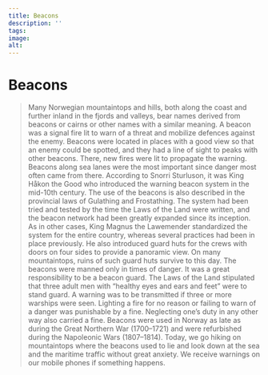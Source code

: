 ```yaml
---
title: Beacons
description: ''
tags:
image: 
alt: 
---
```



# Beacons

<Blockquote
    quote='“Guards are to light the beacon upon seeing three or more warships”'
    footer='Land defence section, chapter 4' />


<Container stil="initial side">
    Many Norwegian mountaintops and hills, both along the coast and further inland in the fjords and valleys, bear names derived from beacons or cairns or other names with a similar meaning. 
    A beacon was a signal fire lit to warn of a threat and mobilize defences against the enemy. 
    Beacons were located in places with a good view so that an enemy could be spotted, and they had a line of sight to peaks with other beacons. 
    There, new fires were lit to propagate the warning. 
    Beacons along sea lanes were the most important since danger most often came from there. 
    According to Snorri Sturluson, it was King Håkon the Good who introduced the warning beacon system in the mid-10th century. 
    The use of the beacons is also described in the provincial laws of Gulathing and Frostathing. 
    The system had been tried and tested by the time the Laws of the Land were written, and the beacon network had been greatly expanded since its inception. 
    As in other cases, King Magnus the Lawemender standardized the system for the entire country, whereas several practices had been in place previously. 
    He also introduced guard huts for the crews with doors on four sides to provide a panoramic view. 
    On many mountaintops, ruins of such guard huts survive to this day. 
    The beacons were manned only in times of danger. 
    It was a great responsibility to be a beacon guard. 
    The Laws of the Land stipulated that three adult men with “healthy eyes and ears and feet” were to stand guard. 
    A warning was to be transmitted if three or more warships were seen. 
    Lighting a fire for no reason or failing to warn of a danger was punishable by a fine. 
    Neglecting one’s duty in any other way also carried a fine. 
    Beacons were used in Norway as late as during the Great Northern War (1700–1721) and were refurbished during the Napoleonic Wars (1807–1814). 
    Today, we go hiking on mountaintops where the beacons used to lie and look down at the sea and the maritime traffic without great anxiety. 
    We receive warnings on our mobile phones if something happens.
</Container>